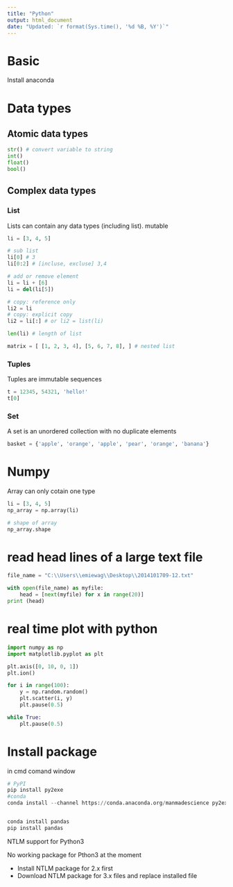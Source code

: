 ---
title: "Python"
output: html_document
date: "Updated: `r format(Sys.time(), '%d %B, %Y')`"
---

# Basic

Install anaconda

# Data types

## Atomic data types

```python
str() # convert variable to string
int() 
float()
bool()

```

## Complex data types

### List
  
Lists can contain any data types (including list). mutable
```python
li = [3, 4, 5]

# sub list
li[0] # 3
li[0:2] # [incluse, excluse] 3,4

# add or remove element
li = li + [6]
li = del(li[5])

# copy: reference only
li2 = li
# copy: explicit copy 
li2 = li[:] # or li2 = list(li)

len(li) # length of list

matrix = [ [1, 2, 3, 4], [5, 6, 7, 8], ] # nested list
```

### Tuples
  
Tuples are immutable sequences
```python
t = 12345, 54321, 'hello!'
t[0]
```

### Set
  
A set is an unordered collection with no duplicate elements
```python
basket = {'apple', 'orange', 'apple', 'pear', 'orange', 'banana'}
```

# Numpy
Array can only cotain one type

```python
li = [3, 4, 5]
np_array = np.array(li)

# shape of array
np_array.shape
```


# read head lines of a large text file

```python
file_name = "C:\\Users\\emiewag\\Desktop\\2014101709-12.txt"

with open(file_name) as myfile:
    head = [next(myfile) for x in range(20)]
print (head)

```

# real time plot with python

```python
import numpy as np
import matplotlib.pyplot as plt

plt.axis([0, 10, 0, 1])
plt.ion()

for i in range(100):
    y = np.random.random()
    plt.scatter(i, y)
    plt.pause(0.5)

while True:
    plt.pause(0.5)
```


# Install package

in cmd comand window
```python
# PyPI
pip install py2exe
#conda
conda install --channel https://conda.anaconda.org/manmadescience py2exe


conda install pandas
pip install pandas
```

  NTLM support for Python3
   
No working package for Pthon3 at the moment

  * Install NTLM package for 2.x first
  * Download NTLM package for 3.x files and replace installed file
  

